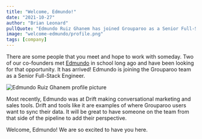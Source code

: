 ```yaml
---
title: "Welcome, Edmundo!"
date: "2021-10-27"
author: "Brian Leonard"
pullQuote: "Edmundo Ruiz Ghanem has joined Grouparoo as a Senior Full-Stack Engineer"
image: "welcome-edmundo/profile.png"
tags: [company]
---
```


There are some people that you meet and hope to work with someday. Two of our co-founders met [Edmundo](https://github.com/edmundito) in school long ago and have been looking for that opportunity. It has arrived! Edmundo is joining the Grouparoo team as a Senior Full-Stack Engineer.

<Image
  centered
  alt="Edmundo Ruiz Ghanem profile picture"
  src="welcome-edmundo/profile.png"
  width={200}
  height={200}
/>

Most recently, Edmundo was at Drift making conversational marketing and sales tools. Drift and tools like it are examples of where Grouparoo users want to sync their data. It will be great to have someone on the team from that side of the pipeline to add their perspective.

Welcome, Edmundo! We are so excited to have you here.
